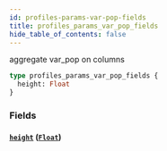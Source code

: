 ```yaml
---
id: profiles-params-var-pop-fields
title: profiles_params_var_pop_fields
hide_table_of_contents: false
---
```


aggregate var_pop on columns

```graphql
type profiles_params_var_pop_fields {
  height: Float
}
```

### Fields

#### [`height`](#) ([`Float`](../scalars/float))
